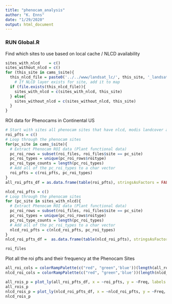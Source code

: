 ```yaml
---
title: "phenocam_analysis"
author: "K. Enns"
date: "1/29/2020"
output: html_document
---
```


### RUN Global.R


Find which sites to use based on local cache / NLCD availability
```r
sites_with_nlcd    = c()
sites_without_nlcd = c()
for (this_site in cams_$site){
  this_nlcd_file = paste0('../../www/landsat_lc/', this_site, '_landsat_lc.tif')
    # If NLCD layer exists for site, add it to map
  if (file.exists(this_nlcd_file)){
    sites_with_nlcd = c(sites_with_nlcd, this_site)
  } else{
    sites_without_nlcd = c(sites_without_nlcd, this_site)
  }
}
```

ROI data for Phenocams in Continental US
```r
# Start with sites all phenocam sites that have nlcd, modis landcover and phenocam ROI data.
roi_pfts = c()
# Loop through the phenocam sites
for(pc_site in cams_$site){
  # Extract Phenocam ROI data (Plant functional data)
  pc_roi_rows = subset(roi_files, roi_files$site == pc_site)
  pc_roi_types = unique(pc_roi_rows$roitype)
  pc_roi_type_counts = length(pc_roi_types)
  # Add all of the pc_roi_types to a char vector
  roi_pfts = c(roi_pfts, pc_roi_types)
}
all_roi_pfts_df = as.data.frame(table(roi_pfts), stringsAsFactors = FALSE)

nlcd_roi_pfts = c()
# Loop through the phenocam sites
for (pc_site in sites_with_nlcd){
  # Extract Phenocam ROI data (Plant functional data)
  pc_roi_rows = subset(roi_files, roi_files$site == pc_site)
  pc_roi_types = unique(pc_roi_rows$roitype)
  pc_roi_type_counts = length(pc_roi_types)
  # Add all of the pc_roi_types to a char vector
  nlcd_roi_pfts = c(nlcd_roi_pfts, pc_roi_types)
}
nlcd_roi_pfts_df =  as.data.frame(table(nlcd_roi_pfts), stringsAsFactors = FALSE)

roi_files
```


Plot all the roi pfts and their frequency at the Phenocam Sites
```r
all_roi_cols = colorRampPalette(c("red", "green",'blue'))(length(all_roi_pfts_df$roi_pfts))
nlcd_roi_cols = colorRampPalette(c("red", "green",'blue'))(length(nlcd_roi_pfts_df$nlcd_roi_pfts))

all_rois_p = plot_ly(all_roi_pfts_df, x = ~roi_pfts, y = ~Freq, labels = ~roi_pfts, color = ~roi_pfts, colors = all_roi_cols)
all_rois_p
nlcd_rois_p = plot_ly(nlcd_roi_pfts_df, x = ~nlcd_roi_pfts, y = ~Freq, labels = ~nlcd_roi_pfts, color = ~nlcd_roi_pfts, colors = nlcd_roi_cols)
nlcd_rois_p
```



















